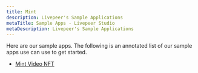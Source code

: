 ```yaml
---
title: Mint
description: Livepeer's Sample Applications
metaTitle: Sample Apps - Livepeer Studio
metaDescription: Livepeer's Sample Applications
---
```


Here are our sample apps. The following is an annotated list of our sample apps use can use to get started.

- [Mint Video NFT](https://github.com/codentell/video-nft-sample)